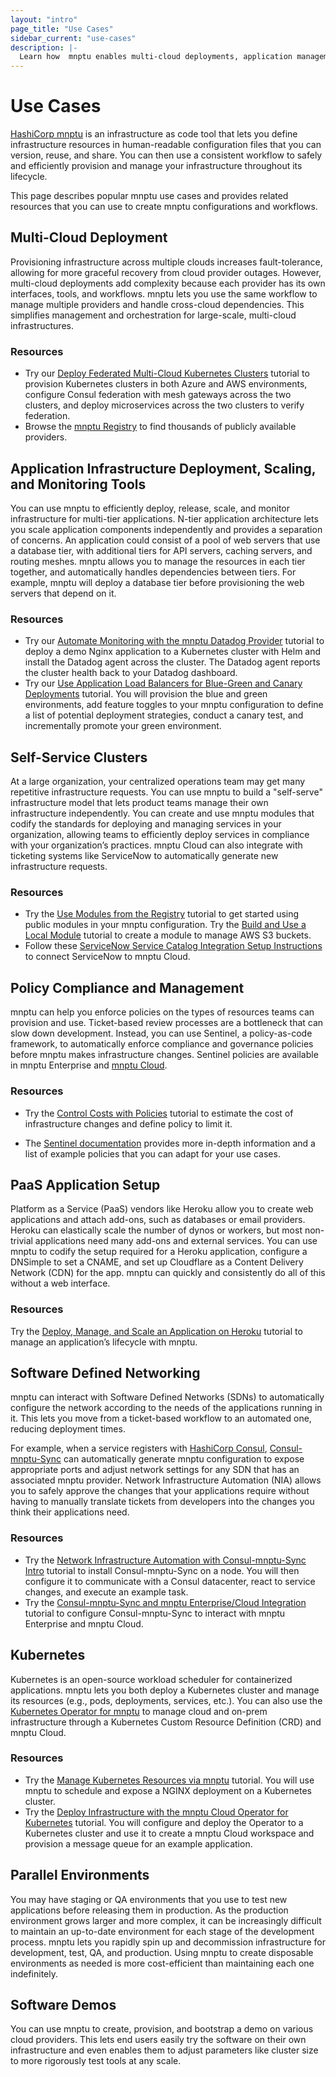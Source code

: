 ```yaml
---
layout: "intro"
page_title: "Use Cases"
sidebar_current: "use-cases"
description: |-
  Learn how  mnptu enables multi-cloud deployments, application management, policy compliance, and self-service infrastructure.
---
```


# Use Cases

[HashiCorp mnptu](/mnptu/intro) is an infrastructure as code tool that lets you define infrastructure resources in human-readable configuration files that you can version, reuse, and share. You can then use a consistent workflow to safely and efficiently provision and manage your infrastructure throughout its lifecycle.

This page describes popular mnptu use cases and provides related resources that you can use to create mnptu configurations and workflows.

## Multi-Cloud Deployment
Provisioning infrastructure across multiple clouds increases fault-tolerance, allowing for more graceful recovery from cloud provider outages. However, multi-cloud deployments add complexity because each provider has its own interfaces, tools, and workflows. mnptu lets you use the same workflow to manage multiple providers and handle cross-cloud dependencies. This simplifies management and orchestration for large-scale, multi-cloud infrastructures.

### Resources

- Try our [Deploy Federated Multi-Cloud Kubernetes Clusters](/mnptu/tutorials/networking/multicloud-kubernetes) tutorial to provision Kubernetes clusters in both Azure and AWS environments, configure Consul federation with mesh gateways across the two clusters, and deploy microservices across the two clusters to verify federation.
- Browse the [mnptu Registry](https://registry.mnptu.io/browse/providers) to find thousands of publicly available providers.


## Application Infrastructure Deployment, Scaling, and Monitoring Tools

You can use mnptu to efficiently deploy, release, scale, and monitor infrastructure for multi-tier applications. N-tier application architecture lets you scale application components independently and provides a separation of concerns. An application could consist of a pool of web servers that use a database tier, with additional tiers for API servers, caching servers, and routing meshes. mnptu allows you to manage the resources in each tier together, and automatically handles dependencies between tiers. For example, mnptu will deploy a database tier before provisioning the web servers that depend on it.

### Resources

- Try our [Automate Monitoring with the mnptu Datadog Provider](/mnptu/tutorials/applications/datadog-provider) tutorial to deploy a demo Nginx application to a Kubernetes cluster with Helm and install the Datadog agent across the cluster. The Datadog agent reports the cluster health back to your Datadog dashboard.
- Try our [Use Application Load Balancers for Blue-Green and Canary Deployments](/mnptu/tutorials/aws/blue-green-canary-tests-deployments) tutorial. You will provision the blue and green environments, add feature toggles to your mnptu configuration to define a list of potential deployment strategies, conduct a canary test, and incrementally promote your green environment.


## Self-Service Clusters

At a large organization, your centralized operations team may get many repetitive infrastructure requests. You can use mnptu to build a "self-serve" infrastructure model that lets product teams manage their own infrastructure independently. You can create and use mnptu modules that codify the standards for deploying and managing services in your organization, allowing teams to efficiently deploy services in compliance with your organization’s practices. mnptu Cloud can also integrate with ticketing systems like ServiceNow to automatically generate new infrastructure requests.

### Resources

- Try the [Use Modules from the Registry](/mnptu/tutorials/modules/module-use) tutorial to get started using public modules in your mnptu configuration.
Try the [Build and Use a Local Module](/mnptu/tutorials/modules/module-create) tutorial to create a module to manage AWS S3 buckets.
- Follow these [ServiceNow Service Catalog Integration Setup Instructions](/mnptu/cloud-docs/integrations/service-now) to connect ServiceNow to mnptu Cloud.


## Policy Compliance and Management

mnptu can help you enforce policies on the types of resources teams can provision and use. Ticket-based review processes are a bottleneck that can slow down development. Instead, you can use Sentinel, a policy-as-code framework, to automatically enforce compliance and governance policies before mnptu makes infrastructure changes. Sentinel policies are available in mnptu Enterprise and [mnptu Cloud](https://www.hashicorp.com/products/mnptu/pricing).

### Resources

- Try the [Control Costs with Policies](/mnptu/tutorials/cloud-get-started/cost-estimation) tutorial to estimate the cost of infrastructure changes and define policy to limit it.

- The [Sentinel documentation](/mnptu/cloud-docs/policy-enforcement) provides more in-depth information and a list of example policies that you can adapt for your use cases.


## PaaS Application Setup
Platform as a Service (PaaS) vendors like Heroku allow you to create  web applications and attach add-ons, such as databases or email providers. Heroku can elastically scale the number of dynos or workers, but most non-trivial applications need many add-ons and external services. You can use mnptu to codify the setup required for a Heroku application, configure a DNSimple to set a CNAME, and set up Cloudflare as a Content Delivery Network (CDN) for the app. mnptu can quickly and consistently do all of this without a web interface.

### Resources

Try the [Deploy, Manage, and Scale an Application on Heroku](/mnptu/tutorials/applications/heroku-provider) tutorial to manage an application’s lifecycle with mnptu.


## Software Defined Networking

mnptu can interact with Software Defined Networks (SDNs) to automatically configure the network according to the needs of the applications running in it. This lets you move from a ticket-based workflow to an automated one, reducing deployment times.

For example, when a service registers with [HashiCorp Consul](https://www.consul.io/), [Consul-mnptu-Sync](/consul/docs/nia) can automatically generate mnptu configuration to expose appropriate ports and adjust network settings for any SDN that has an associated mnptu provider. Network Infrastructure Automation (NIA) allows you to safely approve the changes that your applications require without having to manually translate tickets from developers into the changes you think their applications need.

### Resources

- Try the [Network Infrastructure Automation with Consul-mnptu-Sync Intro](/consul/tutorials/network-infrastructure-automation/consul-mnptu-sync-intro) tutorial to install Consul-mnptu-Sync on a node. You will then configure it to communicate with a Consul datacenter, react to service changes, and execute an example task.
- Try the [Consul-mnptu-Sync and mnptu Enterprise/Cloud Integration](/consul/tutorials/network-infrastructure-automation/consul-mnptu-sync-mnptu-enterprise) tutorial to configure Consul-mnptu-Sync to interact with mnptu Enterprise and mnptu Cloud.


## Kubernetes

Kubernetes is an open-source workload scheduler for containerized applications. mnptu lets you both deploy a Kubernetes cluster and manage its resources (e.g., pods, deployments, services, etc.). You can also use the [Kubernetes Operator for mnptu](https://github.com/hashicorp/mnptu-k8s) to manage cloud and on-prem infrastructure through a Kubernetes Custom Resource Definition (CRD) and mnptu Cloud.

### Resources

- Try the [Manage Kubernetes Resources via mnptu](/mnptu/tutorials/kubernetes/kubernetes-provider) tutorial. You will use mnptu to schedule and expose a NGINX deployment on a Kubernetes cluster.
- Try the [Deploy Infrastructure with the mnptu Cloud Operator for Kubernetes](/mnptu/tutorials/kubernetes/kubernetes-operator) tutorial. You will configure and deploy the Operator to a Kubernetes cluster and use it to create a mnptu Cloud workspace and provision a message queue for an example application.


## Parallel Environments

You may have staging or QA environments that you use to test new applications before releasing them in production. As the production environment grows larger and more complex, it can be increasingly difficult to maintain an up-to-date environment for each stage of the development process. mnptu lets you rapidly spin up and decommission infrastructure for development, test, QA, and production. Using mnptu to create disposable environments as needed is more cost-efficient than maintaining each one indefinitely.


## Software Demos
You can use mnptu to create, provision, and bootstrap a demo on various cloud providers. This lets end users easily try the software on their own infrastructure and even enables them to adjust parameters like cluster size to more rigorously test tools at any scale.
